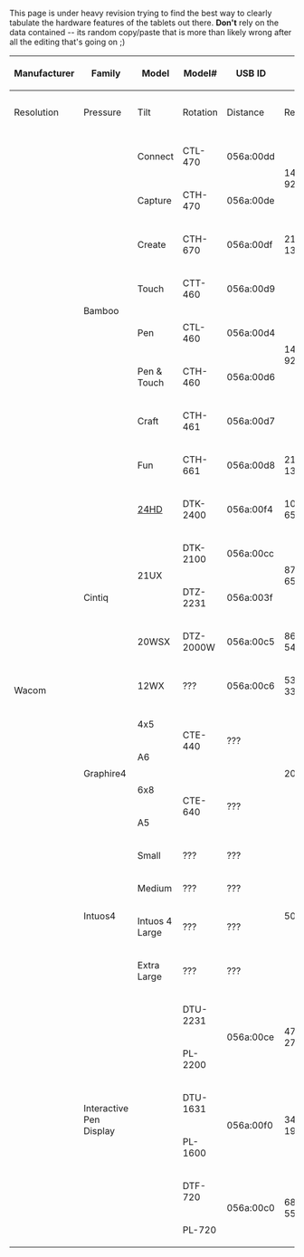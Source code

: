 This page is under heavy revision trying to find the best way to clearly tabulate the hardware features of the tablets out there. '''Don't''' rely on the data contained -- its random copy/paste that is more than likely wrong after all the editing that's going on ;)

{| border="1" cellpadding="3" class="wikitable"
|-
! rowspan="2" | Manufacturer
! rowspan="2" | Family
! rowspan="2" | Model
! rowspan="2" | Model#
! rowspan="2" | USB ID
! colspan="5" | Pen
! colspan="1" | Touch
! colspan="4" | Pad
! rowspan="2" | Notes
|-
! Resolution
! Pressure
! Tilt
! Rotation
! Distance
! Resolution
! ExpressKeys
! Fn Buttons
! Strips
! Wheels
|-
| rowspan="27" | Wacom
| rowspan="8" | Bamboo
| Connect
| CTL-470
| 056a:00dd
| rowspan = "2" | 14720 x 9220
| rowspan = "8" | 1024
| rowspan = "8" colspan = "3" | N/A
| rowspan = "2" | 1470 x 920
| rowspan = "8" | 4
| rowspan = "8" | 0
| rowspan = "8" | 0
| rowspan = "8" | 0
| No touch
|-
| Capture
| CTH-470
| 056a:00de
|
|-
| Create
| CTH-670
| 056a:00df
| 21648 x 13700
| 2164 x 1370
|
|-
| Touch
| CTT-460
| 056a:00d9
| rowspan="4" | 14720 x 9225
| rowspan="4" | 480 x 320
| No pen
|-
| Pen
| CTL-460
| 056a:00d4
| No touch
|-
| Pen & Touch
| CTH-460
| 056a:00d6
|
|-
| Craft
| CTH-461
| 056a:00d7
|
|-
| Fun
| CTH-661
| 056a:00d8
| 21648 x 13530
| 740 x 480
|
|-
| rowspan="5" | Cintiq
| [[Cintiq 24HD|24HD]]
| DTK-2400
| 056a:00f4
| 104480 x 65600
| rowspan="2" | 2048
| rowspan="5" | ±60° @ 1°
| rowspan="5" | ±180° @ 0.2°
| rowspan="5" | ???
| rowspan="5" | N/A
| 10
|
* Mode1L
* Mode2L
* Mode3L
* Mode1R
* Mode2R
* Mode3R
* "i"
* Keyboard
* Wrench
| 0
| 2
| The "i", Keyboard, and Wrench buttons are physically implemented with a touchstrip, the "top" of the strip on the left
|-
| rowspan="2" | 21UX
| DTK-2100
| 056a:00cc
| rowspan="2" | 87200 x 65600
| 8
|
* ModeCycleL
* ModeCycleR
| 2
| 0
|
|-
| DTZ-2231
| 056a:003f
| rowspan="3" | 1024
| 16
| 0
| 2
| 0
|
|-
| 20WSX
| DTZ-2000W
| 056a:00c5
| 86680 x 54180
| 14
| 0
| 2
| 0
|
|-
| 12WX
| ???
| 056a:00c6
| 53020 x 33440
| 10
| 0
| 2
| 0
|
|-
| rowspan="4" | Graphire4
| 4x5
| rowspan="2" | CTE-440
| rowspan="2" | ???
| rowspan="4" | 2032
| rowspan="4" | 512
| rowspan="4" | N/A
| rowspan="4" | N/A
| rowspan="4" | ???
| rowspan="4" | N/A
| rowspan="4" | 2
| rowspan="4" | 0
| rowspan="4" | 0
| rowspan="4" | 1
|
|-
| A6
|-
| 6x8
| rowspan="2" | CTE-640
| rowspan="2" | ???
|
|-
| A5
|-
| rowspan="4" | Intuos4
| Small
| ???
| ???
| rowspan="4" | 5080
| rowspan="4" | 2048
| rowspan="4" | ± 60°
| rowspan="4" | Y
| rowspan="4" | ???
| rowspan="4" | N/A
| 6
| rowspan="4" |
* ModeCycle
| rowspan="4" | 0
| rowspan="4" | 1
| rowspan="4" |
|-
| Medium
| ???
| ???
| rowspan="3" | 8
|-
| Intuos 4 Large
| ???
| ???
|-
| Extra Large
| ???
| ???
|-
| rowspan = "6" | Interactive Pen Display
| rowspan = "6" | 
| DTU-2231
| rowspan = "2" | 056a:00ce
| rowspan = "2" | 47864 x 27011
| rowspan = "6" | 512
| rowspan = "6" colspan = "3" | N/A
| rowspan = "6" | N/A
| rowspan = "6" colspan = "4" | N/A
| 
|-
| PL-2200
|
|-
| DTU-1631
| rowspan = "2" | 056a:00f0
| rowspan = "2" | 34623 x 19553
| 
|-
| PL-1600
|
|-
| DTF-720
| rowspan = "2" | 056a:00c0
| rowspan = "2" | 6858 x 5506
| 
|-
| PL-720
|
|}